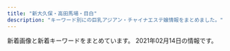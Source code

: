 ```yaml
---
title: "新大久保・高田馬場・目白"
description: "キーワード別にの巨乳アジアン・チャイナエステ嬢情報をまとめました。"
---
```


新着画像と新着キーワードをまとめています。
2021年02月14日の情報です。

<DmmAffiliateIns />
<KeywordTable
  shops={
    [
    {
        "station": "JR\u9ad8\u7530\u99ac\u5834\u99c5\u65e9\u7a32\u7530\u53e3",
        "keywords": {},
        "img_links": [
            "http://www.kity.work/images/s1.jpg",
            "http://www.kity.work/images/int2.jpg",
            "http://www.kity.work/images/staff_t.jpg",
            "http://www.kity.work/images/head.jpg",
            "http://www.kity.work/images/3.jpg",
            "http://www.kity.work/staff/minami.jpg",
            "http://www.kity.work/staff/sara.jpg",
            "http://www.kity.work/images/4.jpg",
            "http://www.kity.work/images/tg.jpg",
            "http://www.kity.work/images/int1.jpg",
            "http://www.kity.work/staff/yuka.jpg",
            "http://www.kity.work/img/sara2.jpg",
            "http://www.kity.work/staff/aoi.jpg",
            "http://www.kity.work/img/aoi2.jpg",
            "http://www.kity.work/img/an1.jpg",
            "http://www.kity.work/img/minami1.jpg",
            "http://www.kity.work/images/news.jpg",
            "http://www.kity.work/images/tel.jpg",
            "http://www.kity.work/img/an2.jpg",
            "http://www.kity.work/img/yuka2.jpg",
            "http://www.kity.work/images/ac2.jpg",
            "http://www.kity.work/img/sara1.jpg",
            "http://www.kity.work/images/1.jpg",
            "http://www.kity.work/img/minami2.jpg",
            "http://www.kity.work/images/s2.jpg",
            "http://www.kity.work/images/5.jpg",
            "http://www.kity.work/images/sys.jpg",
            "http://www.kity.work/images/interior_t.jpg",
            "http://www.kity.work/images/2.jpg",
            "http://www.kity.work/images/up.jpg",
            "http://www.kity.work/img/aoi1.jpg",
            "http://www.kity.work/staff/an.jpg",
            "http://www.kity.work/images/s1.png",
            "http://www.kity.work/img/yuka1.jpg"
        ],
        "url": "http://www.kity.work/",
        "name": "\u98a8\u96c5\u5802 \uff5e\u3075\u3046\u304c\u3069\u3046\uff5e"
    },
    {
        "img_links": [
            "http://www.y-rlx.site/images/index_03.jpg",
            "http://www.y-rlx.site/images/upload/thumb/09ac55d22a602603.jpg",
            "http://www.y-rlx.site/images/upload/thumb/02b4e6896e30ae85.jpg",
            "http://www.y-rlx.site/girl/02.jpg",
            "http://www.y-rlx.site/images/index_09.jpg",
            "http://www.y-rlx.site/girl/03.jpg",
            "http://www.y-rlx.site/girl/04.jpg",
            "http://www.y-rlx.site/images/upload/thumb/0fba3207fb3c4467.jpg",
            "http://www.y-rlx.site/images/index_18.jpg",
            "http://www.y-rlx.site/images/rec_09.jpg",
            "http://www.y-rlx.site/images/upload/thumb/e0a26e58e17a1416.jpg",
            "http://www.y-rlx.site/images/index_06.jpg",
            "http://www.y-rlx.site/girl/05.jpg",
            "http://www.y-rlx.site/images/rec.jpg",
            "http://www.y-rlx.site/images/upload/thumb/55cf68e3bb41cd32.jpg",
            "http://www.y-rlx.site/images/index_07.jpg",
            "http://www.y-rlx.site/images/index_11.jpg",
            "http://y-rlx.site/images/index_07.jpg",
            "http://www.y-rlx.site/images/card.jpg",
            "http://y-rlx.site/images/index_04.jpg",
            "http://www.y-rlx.site/images/index_20.jpg",
            "http://www.y-rlx.site/images/upload/thumb/ed8b0cbb7323414a.jpg",
            "http://www.y-rlx.site/images/upload/thumb/2c7fdde9ad97892b.jpg",
            "http://www.y-rlx.site/girl/01.jpg",
            "http://www.y-rlx.site/images/info_09.jpg",
            "http://www.y-rlx.site/images/staff_09.jpg",
            "http://www.y-rlx.site/images/index_08.jpg",
            "http://www.y-rlx.site/images/upload/thumb/c69d7050fbdbb36f.jpg",
            "http://www.y-rlx.site/images/index_13.jpg",
            "http://www.y-rlx.site/images/index_02.jpg",
            "http://www.y-rlx.site/images/upload/thumb/e8190e2180eba7c5.jpg",
            "http://www.y-rlx.site/images/index_15.jpg",
            "http://www.y-rlx.site/images/index_01.jpg",
            "http://www.y-rlx.site/images/index_04.jpg",
            "http://www.y-rlx.site/images/index_10.jpg",
            "http://www.y-rlx.site/images/index_19.jpg",
            "http://www.y-rlx.site/images/index_05.jpg",
            "http://www.y-rlx.site/images/upload/thumb/90f9ae2f9ed02731.jpg",
            "http://www.y-rlx.site/images/info.jpg",
            "http://www.y-rlx.site/images/upload/thumb/e47d8394208727d5.jpg"
        ],
        "station": "JR\u9ad8\u7530\u99ac\u5834\u99c5\u65e9\u7a32\u7530\u53e3",
        "url": "http://www.y-rlx.site/",
        "keywords": {
            "D": 1,
            "88": 2,
            "C": 5,
            "87": 4
        },
        "name": "\u60a0\u30a8\u30b9\u30c6"
    },
    {
        "name": "NEW ONLY ONE",
        "img_links": [
            "http://www.aromaonly1.com/uploads/e01fa669285bc99ba782abfd90a08bb2.jpg",
            "http://www.aromaonly1.com/images/index_08.jpg",
            "http://www.aromaonly1.com/images/index_01.jpg",
            "http://www.aromaonly1.com/uploads/305e7816c9390b899011ef6e82855b7d.jpg",
            "http://www.aromaonly1.com/uploads/b43afdf6c0db7020b472f89b05664984.jpg",
            "http://www.aromaonly1.com/uploads/822de08541e5f0a03b8fdd99ac777097.jpg",
            "http://www.aromaonly1.com/images/index_07.jpg",
            "http://www.aromaonly1.com/images/index_06.jpg",
            "http://www.aromaonly1.com/images/index_02.jpg",
            "http://www.aromaonly1.com/images/index_16.jpg",
            "http://www.aromaonly1.com/images/index_18.jpg",
            "http://www.aromaonly1.com/uploads/5f4083d49285cbe64774b1bd70e86150.jpg",
            "http://www.aromaonly1.com/images/index_20.jpg",
            "http://www.aromaonly1.com/uploads/c24b4a66b959c50d941c227e2167e47a.jpg",
            "http://www.aromaonly1.com/uploads/ac75f516de3602f2ed5de1d9e2383a35.jpg",
            "http://www.aromaonly1.com/images/index_12.jpg",
            "http://www.aromaonly1.com/images/index_04.jpg",
            "http://www.aromaonly1.com/images/service_11.jpg",
            "http://www.aromaonly1.com/images/index_11.jpg",
            "http://www.aromaonly1.com/uploads/0d74a4af5e268e3562daa56048c13906.jpg",
            "http://www.aromaonly1.com/uploads/015cba9c432d730d26583fe998534fa6.jpg",
            "http://www.aromaonly1.com/uploads/a4bfacdc272e1f3c3ee9884036dbf094.jpg",
            "http://www.aromaonly1.com/uploads/56e94a67d1aa4ea89d5f2064a387ab96.jpg",
            "http://www.aromaonly1.com/uploads/2f5941103973429d3981087968a845a3.jpg",
            "http://www.aromaonly1.com/images/index_15.jpg",
            "http://www.aromaonly1.com/my_work/images/pic1.png",
            "http://www.aromaonly1.com/images/interior_10.jpg",
            "http://www.aromaonly1.com/images/index_03.jpg",
            "http://www.aromaonly1.com/uploads/269045fb02ee17a03b99afcdabc449fa.jpg",
            "http://www.aromaonly1.com/uploads/18799c1985ca7d1cd026808323ec51c2.jpg",
            "http://www.aromaonly1.com/images/aromaonly1_468x60.png",
            "http://www.aromaonly1.com/images/index_19.jpg",
            "http://www.aromaonly1.com/uploads/33c6d79a06e306e309deefd74daa5ef6.jpg",
            "http://www.aromaonly1.com/images/service_10.jpg",
            "http://www.aromaonly1.com/images/index_14.jpg",
            "http://www.aromaonly1.com/images/link_10.jpg",
            "http://www.aromaonly1.com/uploads/6d6161355034da26e622af1b5469296f.jpg",
            "http://www.aromaonly1.com/images/fanhui.png",
            "http://www.aromaonly1.com/uploads/66dc68de1f9c001b6f15d52303314efc.jpg",
            "http://www.aromaonly1.com/images/index_05.jpg",
            "http://www.aromaonly1.com/uploads/8e9e8b4d89b256773f17dff61368328c.jpg",
            "http://www.aromaonly1.com/uploads/3e6ede4dd71b9611bfc0fc01fff82057.jpg",
            "http://www.aromaonly1.com/images/index_21.jpg",
            "http://www.aromaonly1.com/images/girls_10.jpg",
            "http://www.aromaonly1.com/images/index_17.jpg"
        ],
        "keywords": {
            "D": 4,
            "86": 5,
            "88": 4,
            "C": 3,
            "E": 2
        },
        "url": "http://www.aromaonly1.com/",
        "station": "JR\u9ad8\u7530\u99ac\u5834\u99c5"
    },
    {
        "url": "http://esthe.top/",
        "keywords": {},
        "name": "RAN\uff5e\u30e9\u30f3\uff5e",
        "img_links": [
            "http://esthe.top/images/staff_images/staff_010b.jpg",
            "http://esthe.top/images/room_images/gallery-05.jpg",
            "http://esthe.top/images/an_2_06.jpg",
            "http://esthe.top/images/demo/slider/tooltips/slide4.png",
            "http://esthe.top/images/staff_images/staff_04a.jpg",
            "http://esthe.top/images/an_1_04.jpg",
            "http://esthe.top/images/room_images/index-01.jpg",
            "http://esthe.top/images/an_2_07.jpg",
            "http://esthe.top/images/demo/slider/tooltips/slide1.png",
            "http://esthe.top/images/an_2_02.jpg",
            "http://esthe.top/images/room_images/gallery-02.jpg",
            "http://esthe.top/images/acs_ima/access-01.jpg",
            "http://esthe.top/images/room_images/gallery-06.jpg",
            "http://esthe.top/images/staff_images/staff_010a.jpg",
            "http://esthe.top/images/staff_images/staff_07b.jpg",
            "http://esthe.top/images/an_1_05.jpg",
            "http://esthe.top/images/QRcode.jpg",
            "http://esthe.top/images/acs_ima/access-03.jpg",
            "http://esthe.top/images/acs_ima/access-04.jpg",
            "http://esthe.top/images/room_images/gallery-01.jpg",
            "http://esthe.top/images/staff_images/staff_07a.jpg",
            "http://esthe.top/images/demo/slider/tooltips/slide2.png",
            "http://esthe.top/images/staff_images/staff_01a.jpg",
            "http://esthe.top/images/an_2_05.jpg",
            "http://esthe.top/images/an_2_04.jpg",
            "http://esthe.top/images/staff_images/staff_01b.jpg",
            "http://esthe.top/images/an_1_07.jpg",
            "http://esthe.top/images/room_images/gallery-03.jpg",
            "http://esthe.top/images/staff_images/staff_09b.jpg",
            "http://esthe.top/images/demo/slider/images/slide4.png",
            "http://esthe.top/images/demo/slider/images/slide5.png",
            "http://esthe.top/images/an_1_03.jpg",
            "http://esthe.top/images/demo/slider/images/slide2.png",
            "http://esthe.top/images/Bottom_01.jpg",
            "http://esthe.top/images/acs_ima/access-02.jpg",
            "http://esthe.top/images/room_images/gallery-04.jpg",
            "http://esthe.top/images/an_1_06.jpg",
            "http://esthe.top/images/staff_images/staff_04b.jpg",
            "http://esthe.top/images/demo/slider/images/slide1.png",
            "http://esthe.top/images/Bottom_02.jpg",
            "http://esthe.top/images/demo/slider/images/slide3.png",
            "http://esthe.top/images/staff_images/staff_09a.jpg",
            "http://esthe.top/images/demo/slider/tooltips/slide3.png",
            "http://esthe.top/images/room_images/index-02.jpg",
            "http://esthe.top/images/demo/slider/tooltips/slide5.png",
            "http://esthe.top/images/an_1_02.jpg",
            "http://esthe.top/images/an_2_03.jpg"
        ],
        "station": "JR\u9ad8\u7530\u99ac\u5834\u99c5\u6771\u53e3"
    },
    {
        "img_links": [
            "http://p-aroma.work/images/int2.png",
            "http://p-aroma.work/images/s2.jpg",
            "http://p-aroma.work/staff/kasumi.jpg",
            "http://p-aroma.work/images/6.jpg",
            "http://p-aroma.work/img/mayu1.png",
            "http://p-aroma.work/img/kasumi1.png",
            "http://p-aroma.work/images/news.jpg",
            "http://p-aroma.work/staff/mirai.jpg",
            "http://p-aroma.work/images/staff_t.png",
            "http://p-aroma.work/images/sys.png",
            "http://p-aroma.work/staff/ayaka.jpg",
            "http://p-aroma.work/images/mobile.jpg",
            "http://p-aroma.work/images/3.jpg",
            "http://p-aroma.work/images/s1.png",
            "http://p-aroma.work/images/2.jpg",
            "http://p-aroma.work/images/head.jpg",
            "http://p-aroma.work/staff/rina.jpg",
            "http://p-aroma.work/staff/mayu.jpg",
            "http://p-aroma.work/images/1.jpg",
            "http://p-aroma.work/images/s1.jpg",
            "http://p-aroma.work/images/4.jpg",
            "http://p-aroma.work/images/tel.jpg",
            "http://p-aroma.work/img/rina1.png",
            "http://p-aroma.work/img/ayaka1.png",
            "http://p-aroma.work/images/int1.png",
            "http://p-aroma.work/img/mirai1.png",
            "http://p-aroma.work/images/interior_t.png"
        ],
        "name": "\u7652\u3057\u306e\u51fa\u4f1a\u3044",
        "url": "http://p-aroma.work/",
        "keywords": {},
        "station": "JR\u5927\u4e45\u4fdd\u99c5\u5317\u53e3"
    },
    {
        "url": "http://www.e-candy.work/",
        "station": "\u65b0\u5927\u4e45\u4fdd\u99c5",
        "keywords": {},
        "name": "Lui\uff5e\u30eb\u30a4\uff5e",
        "img_links": [
            "http://www.e-candy.work/img/yui1.jpg",
            "http://www.e-candy.work/images/tel.jpg",
            "http://www.e-candy.work/images/int2.png",
            "http://www.e-candy.work/img/nana1.jpg",
            "http://www.e-candy.work/images/8.jpg",
            "http://www.e-candy.work/img/miki1.jpg",
            "http://www.e-candy.work/images/1.jpg",
            "http://www.e-candy.work/images/head.jpg",
            "http://www.e-candy.work/img/haruka1.jpg",
            "http://www.e-candy.work/images/sys1.jpg",
            "http://www.e-candy.work/images/news.jpg",
            "http://www.e-candy.work/images/info.png",
            "http://www.e-candy.work/images/staff_t.png",
            "http://www.e-candy.work/img/aya1.jpg",
            "http://www.e-candy.work/images/newface.png",
            "http://www.e-candy.work/images/7.jpg",
            "http://www.e-candy.work/images/mobile.jpg",
            "http://www.e-candy.work/images/4.jpg",
            "http://www.e-candy.work/images/interior_t.png",
            "http://www.e-candy.work/images/int1.png",
            "http://www.e-candy.work/images/5.jpg",
            "http://www.e-candy.work/images/3.jpg",
            "http://www.e-candy.work/images/sys3.png",
            "http://www.e-candy.work/images/s1.png",
            "http://www.e-candy.work/img/ai1.jpg",
            "http://www.e-candy.work/img/rina1.jpg",
            "http://www.e-candy.work/images/6.jpg",
            "http://www.e-candy.work/images/sys2.jpg"
        ]
    },
    {
        "keywords": {
            "C": 18,
            "86": 3,
            "83": 3
        },
        "img_links": [
            "http://familiar.ests.jp/photos/sites/33/2020/10/2020101901153954.jpg",
            "http://familiar.ests.jp/images/nei_bj1.png",
            "http://familiar.ests.jp/images/acc.png",
            "http://familiar.ests.jp/photos/sites/33/2020/10/2020101409554799.jpg",
            "http://familiar.ests.jp/images/s_link.png",
            "http://familiar.ests.jp/images/staff_bj1s.png",
            "http://familiar.ests.jp/images/mobile.jpg",
            "http://familiar.ests.jp/images/top.jpg",
            "http://familiar.ests.jp/photos/sites/33/2019/09/2019092718570723.jpg",
            "http://familiar.ests.jp/photos/sites/33/2019/09/2019092318545965.jpg",
            "http://familiar.ests.jp/images/news.png",
            "http://familiar.ests.jp/images/staff_bj4s.png",
            "http://familiar.ests.jp/images/service.jpg",
            "http://familiar.ests.jp/images/s_service.png",
            "http://familiar.ests.jp/photos/sites/33/2019/09/2019092718554568.jpg",
            "http://familiar.ests.jp/images/bian.jpg",
            "http://familiar.ests.jp/images/s_staff.png",
            "http://familiar.ests.jp/photos/sites/33/2019/07/2019073009094778.jpg",
            "http://familiar.ests.jp/images/info.png"
        ],
        "station": "JR\u9ad8\u7530\u99ac\u5834\u99c5\u65e9\u7a32\u7530\u53e3",
        "url": "http://familiar.ests.jp/",
        "name": "\u99ac\u5834one"
    },
    {
        "keywords": {
            "C": 14,
            "85": 1,
            "87": 1,
            "86": 4,
            "D": 5
        },
        "station": "JR\u9ad8\u7530\u99ac\u5834\u99c5",
        "url": "https://angel.abnavi.info/",
        "name": "Angel",
        "img_links": [
            "https://angel.abnavi.info/images/end.png",
            "https://angel.abnavi.info/photos/sites/7/2020/11/2020110606371089.jpg",
            "https://angel.abnavi.info/photos/sites/7/2020/07/2020073005201940.jpg",
            "https://angel.abnavi.info/images/room1.jpg",
            "https://angel.abnavi.info/images/s_news.png",
            "https://angel.abnavi.info/images/s_staff.jpg",
            "https://angel.abnavi.info/images/top.jpg",
            "https://angel.abnavi.info/images/room4.jpg",
            "https://angel.abnavi.info/images/room3.jpg",
            "https://angel.abnavi.info/photos/sites/7/2020/09/2020092301333424.jpg",
            "https://angel.abnavi.info/images/nbj3.jpg",
            "https://angel.abnavi.info/photos/sites/7/2020/10/2020101305350920.jpg",
            "https://angel.abnavi.info/images/news_bj3.jpg",
            "https://angel.abnavi.info/photos/sites/7/2020/07/2020073005202048.jpg",
            "https://angel.abnavi.info/photos/sites/7/2020/07/2020073006120917.jpg",
            "https://angel.abnavi.info/images/room2.jpg",
            "https://angel.abnavi.info/images/nbj1.jpg"
        ]
    },
    {
        "station": "JR\u5927\u4e45\u4fdd\u99c5\u5357\u53e3",
        "url": "http://milk.tyo.cm/",
        "name": "\u30df\u30eb\u30af",
        "keywords": {
            "E": 14,
            "D": 28,
            "87": 7,
            "84": 7,
            "90": 7,
            "C": 13,
            "85": 21
        },
        "img_links": [
            "http://milk.tyo.cm/images/tit_staff.png",
            "http://milk.tyo.cm/images/link_nav01.png",
            "http://milk.tyo.cm/images/bg_cont01.png",
            "http://milk.tyo.cm/photos/sites/72/2020/06/2020061206444417.jpg",
            "http://milk.tyo.cm/images/tit_pick.png",
            "http://milk.tyo.cm/photos/sites/72/2021/01/2021012610102711.jpg",
            "http://milk.tyo.cm/images/re.png",
            "http://milk.tyo.cm/images/img_service03.jpg",
            "http://milk.tyo.cm/images/room1_l.jpg",
            "http://milk.tyo.cm/images/blog.jpg",
            "http://milk.tyo.cm/images/bg_cont03.png",
            "http://milk.tyo.cm/images/sp_nav03.png",
            "http://milk.tyo.cm/images/ico_headline.png",
            "http://milk.tyo.cm/images/tit_service.png",
            "http://milk.tyo.cm/images/sp_nav01.png",
            "http://milk.tyo.cm/images/koko_234x60.png",
            "http://milk.tyo.cm/images/img_service02.jpg",
            "http://milk.tyo.cm/photos/sites/72/2021/02/2021020506250312.jpg",
            "http://milk.tyo.cm/images/img_service01.jpg",
            "http://milk.tyo.cm/images/room3_l.jpg",
            "http://milk.tyo.cm/photos/sites/72/2020/06/2020061206443832.jpg",
            "http://milk.tyo.cm/images/com_tel.png",
            "http://milk.tyo.cm/images/room4_l.jpg",
            "http://milk.tyo.cm/images/link_nav04.png",
            "http://milk.tyo.cm/images/link_nav05.png",
            "http://milk.tyo.cm/images/sp_header.jpg",
            "http://milk.tyo.cm/photos/sites/72/2020/11/202011100524008.jpg",
            "http://milk.tyo.cm/images/sp_nav02.png",
            "http://milk.tyo.cm/images/link_nav03.png",
            "http://milk.tyo.cm/photos/sites/72/2021/02/2021020803213955.jpg",
            "http://milk.tyo.cm/images/link_nav02.png",
            "http://milk.tyo.cm/photos/sites/72/2021/02/202102100345053.jpg",
            "http://milk.tyo.cm/photos/sites/72/2021/02/2021021003450576.jpg",
            "http://milk.tyo.cm/images/room2_l.jpg",
            "http://milk.tyo.cm/images/sp_tit_pick.png",
            "http://milk.tyo.cm/images/top.png",
            "http://milk.tyo.cm/images/img_service04.jpg"
        ]
    },
    {
        "keywords": {
            "88": 27,
            "86": 94,
            "C": 2,
            "D": 182,
            "83": 9,
            "E": 36,
            "87": 72,
            "85": 18
        },
        "station": "JR\u65b0\u5927\u4e45\u4fdd\u99c5",
        "url": "http://familiar.tyo.cm/",
        "name": "Familiar\u30fb\u30d5\u30a1\u30df\u30ea\u30fc\u30a2",
        "img_links": [
            "http://familiar.tyo.cm/images/s_link.jpg",
            "http://familiar.tyo.cm/photos/sites/37/2019/06/2019060406161857.jpg",
            "http://familiar.tyo.cm/photos/sites/37/2019/11/2019112002511160.jpg",
            "http://familiar.tyo.cm/photos/sites/37/2018/12/2018121903022968.jpg",
            "http://familiar.tyo.cm/images/top.png",
            "http://familiar.tyo.cm/photos/sites/37/2019/03/2019032406115446.jpg",
            "http://familiar.tyo.cm/photos/sites/37/2019/12/2019120401354980.jpg",
            "http://familiar.tyo.cm/photos/sites/37/2019/10/2019100304481325.jpg",
            "http://familiar.tyo.cm/photos/sites/37/2019/12/2019120401354873.jpg",
            "http://familiar.tyo.cm/photos/sites/37/2019/12/2019120502264671.jpg",
            "http://familiar.tyo.cm/photos/sites/37/2019/12/2019120502265383.jpg",
            "http://familiar.tyo.cm/images/1.png",
            "http://familiar.tyo.cm/photos/sites/37/2019/11/2019112902341792.jpg",
            "http://familiar.tyo.cm/photos/sites/37/2019/06/201906040617136.jpg",
            "http://familiar.tyo.cm/photos/sites/37/2019/03/2019032406115440.jpg",
            "http://familiar.tyo.cm/photos/sites/37/2019/06/2019061502562745.jpg",
            "http://familiar.tyo.cm/images/s_news.jpg",
            "http://familiar.tyo.cm/photos/sites/37/2019/06/2019061502562798.jpg",
            "http://familiar.tyo.cm/photos/sites/37/2019/12/201912130833132.jpg",
            "http://familiar.tyo.cm/photos/sites/37/2019/09/201909270657496.jpg",
            "http://familiar.tyo.cm/images/tel.png",
            "http://familiar.tyo.cm/photos/sites/37/2019/03/2019032406115491.jpg",
            "http://familiar.tyo.cm/photos/sites/37/2019/03/2019031806471671.jpg",
            "http://familiar.tyo.cm/photos/sites/37/2019/06/2019062210030384.jpg",
            "http://familiar.tyo.cm/photos/sites/37/2019/09/2019090503385014.jpg",
            "http://familiar.tyo.cm/photos/sites/37/2019/03/2019032406115598.jpg",
            "http://familiar.tyo.cm/photos/sites/37/2019/06/2019060406241084.jpg",
            "http://familiar.tyo.cm/photos/sites/37/2019/11/2019110802115992.jpg",
            "http://familiar.tyo.cm/photos/sites/37/2019/03/2019032406115451.jpg",
            "http://familiar.tyo.cm/photos/sites/37/2019/03/2019032406115312.jpg",
            "http://familiar.tyo.cm/photos/sites/37/2019/06/2019061502562797.jpg",
            "http://familiar.tyo.cm/photos/sites/37/2019/03/2019032406115311.jpg",
            "http://familiar.tyo.cm/photos/sites/37/2018/12/2018121903013346.jpg",
            "http://familiar.tyo.cm/photos/sites/37/2019/10/2019102502193826.jpg",
            "http://familiar.tyo.cm/photos/sites/37/2019/10/2019102502193551.jpg",
            "http://familiar.tyo.cm/images/mobile.jpg",
            "http://familiar.tyo.cm/images/s_staff.jpg",
            "http://familiar.tyo.cm/photos/sites/37/2019/12/2019120401355046.jpg",
            "http://familiar.tyo.cm/photos/sites/37/2019/10/2019102408541458.jpg"
        ]
    },
    {
        "url": "https://est-hana.com/",
        "station": "JR\u5927\u4e45\u4fdd\u99c5\u5317\u53e3",
        "name": "\u82b1",
        "img_links": [
            "https://est-hana.com/img/girl/list/slist8365230fc40840a020ba3ed47600db4b4a.jpg",
            "https://est-hana.com/img/girl/thumb/smain83165230fc40840a020ba3ed47600db4b4a.jpg",
            "https://est-hana.com/img/girl/thumb/s86_1.jpg",
            "https://est-hana.com/img/material/hosi4.png",
            "https://est-hana.com/img/girl/thumb/smain197153ce52e0264e81a8a42e5d3c84dd833e.jpg",
            "https://est-hana.com/img/girl/main/smain1931e3a7504f14e2050f14cb6782d72bb46c.jpg",
            "https://est-hana.com/img/girl/main/s173_1.jpg",
            "https://est-hana.com/img/girl/main/s75_1.jpg",
            "https://est-hana.com/img/material/photorenew1.jpg",
            "https://est-hana.com/img/girl/thumb/smain193281777917c863b2cd265723b9cb5a3c32.jpg",
            "https://est-hana.com/img/girl/pickup/pickup20181218104555.jpg",
            "https://est-hana.com/img/girl/pickup/topgirl20141227182718.png",
            "https://est-hana.com/img/girl/main/s180_1.jpg",
            "https://est-hana.com/img/material/massap1.jpg",
            "https://est-hana.com/img/girl/pickup/topgirl20190528141109.png",
            "https://est-hana.com/img/girl/thumb/s173_1.jpg",
            "https://est-hana.com/img/girl/thumb/s75_1.jpg",
            "https://est-hana.com/img/girl/list/slist110d5ce8a5906e2cdaf90af47c9395e0dff.jpg",
            "https://est-hana.com/img/girl/list/sface187386757ea62d773ca58e2457fc23b8e13.jpg",
            "https://est-hana.com/img/material/top_t2.png",
            "https://est-hana.com/img/girl/list/sface199a8b144d9cbd006fc9dffdf23ad77de07.jpg",
            "https://est-hana.com/img/material/accsess_picter2.jpg",
            "https://est-hana.com/img/girl/pickup/pickup20191214162524.jpg",
            "https://est-hana.com/img/material/top_t4.png",
            "https://est-hana.com/img/girl/list/s180_list.jpg",
            "https://est-hana.com/img/material/massap5.jpg",
            "https://est-hana.com/img/material/d14.png",
            "https://est-hana.com/img/girl/main/s77_1.jpg",
            "https://est-hana.com/img/material/massap2.jpg",
            "https://est-hana.com/img/girl/main/s163_1.jpg",
            "https://est-hana.com/img/material/gm6_rollout.png",
            "https://est-hana.com/img/material/detailwaku.png",
            "https://est-hana.com/img/girl/pickup/topgirl20180908131653.png",
            "https://est-hana.com/img/material/massa_t1.png",
            "https://est-hana.com/img/girl/thumb/s77_1.jpg",
            "https://est-hana.com/img/material/massap7.jpg",
            "https://est-hana.com/img/material/top_t6.png",
            "https://est-hana.com/img/material/topflashimg1.jpg",
            "https://est-hana.com/img/girl/main/smain83165230fc40840a020ba3ed47600db4b4a.jpg",
            "https://est-hana.com/img/girl/thumb/s77_2.jpg",
            "https://est-hana.com/img/girl/list/sface19753ce52e0264e81a8a42e5d3c84dd833e.jpg",
            "https://est-hana.com/img/girl/thumb/smain1911ec56c0d5cc68365ea11e2e52a40272d8.jpg",
            "https://est-hana.com/img/girl/thumb/s77_3.jpg",
            "https://est-hana.com/img/girl/main/smain184149673a0eecbfdaab27d1a016ce6f4281.jpg",
            "https://est-hana.com/img/material/m2.png",
            "https://est-hana.com/img/girl/pickup/topgirl20161016054301.png",
            "https://est-hana.com/img/girl/pickup/pickup20190121202926.jpg",
            "https://est-hana.com/img/material/staff_t1rev1.png",
            "https://est-hana.com/img/girl/pickup/pickup20190227121102.jpg",
            "https://est-hana.com/img/girl/list/sface201dc74ab8dea78d771771d5fda7bccc989.jpg",
            "https://est-hana.com/img/girl/list/s173_face.jpg",
            "https://est-hana.com/img/material/sys_course2_rev2.png",
            "https://est-hana.com/img/girl/pickup/pickup20180830201105.jpg",
            "https://est-hana.com/img/material/massap4.jpg",
            "https://est-hana.com/img/girl/list/slist191ec56c0d5cc68365ea11e2e52a40272d8.jpg",
            "https://est-hana.com/img/material/top_t2_img_rev2.jpg",
            "https://est-hana.com/img/girl/list/s77_face.jpg",
            "https://est-hana.com/img/material/massap6.jpg",
            "https://est-hana.com/img/material/sys_etc.png",
            "https://est-hana.com/img/whatnew/20200304.jpg",
            "https://est-hana.com/img/girl/list/s88_face.jpg",
            "https://est-hana.com/img/girl/thumb/smain19725e2ed7efe2de621955e09d12295a13ee.jpg",
            "https://est-hana.com/img/girl/main/smain197153ce52e0264e81a8a42e5d3c84dd833e.jpg",
            "https://est-hana.com/img/material/line1.png",
            "https://est-hana.com/img/girl/list/s139_face.jpg",
            "https://est-hana.com/img/girl/list/s88_list.jpg",
            "https://est-hana.com/img/girl/main/smain1871110bf62c88dcefca310cdc127f9b11f2.jpg",
            "https://est-hana.com/img/girl/thumb/smain1912da4fa2da2e801312734721e1a44d8e19.jpg",
            "https://est-hana.com/img/girl/main/smain1901e7f2a11706f93c08ab1eb76c57c0a501.jpg",
            "https://est-hana.com/img/material/sys_course3_rev1.png",
            "https://est-hana.com/img/whatnew/20200401min60.jpg",
            "https://est-hana.com/img/material/massap3.jpg",
            "https://est-hana.com/img/material/month.png",
            "https://est-hana.com/img/material/returnbtn.png",
            "https://est-hana.com/img/material/day.png",
            "https://est-hana.com/img/girl/thumb/smain184249673a0eecbfdaab27d1a016ce6f4281.jpg",
            "https://est-hana.com/img/material/staffdetail_t1.png",
            "https://est-hana.com/img/girl/list/slist187110f9d5212fd19d8b8410ec6bff294e6.jpg",
            "https://est-hana.com/img/girl/list/sface189e9ae2d8752cd8b9474ebd62df9909f9b.jpg",
            "https://est-hana.com/img/girl/list/s180_face.jpg",
            "https://est-hana.com/img/girl/thumb/s173_2.jpg",
            "https://est-hana.com/img/girl/main/smain1911ec56c0d5cc68365ea11e2e52a40272d8.jpg",
            "https://est-hana.com/img/material/click_tel_btn.png",
            "https://est-hana.com/img/girl/pickup/pickup20190118192153.jpg",
            "https://est-hana.com/img/girl/list/sface190e7f2a11706f93c08ab1eb76c57c0a501.jpg",
            "https://est-hana.com/img/girl/main/smain1891e9ae2d8752cd8b9474ebd62df9909f9b.jpg",
            "https://est-hana.com/img/girl/thumb/smain1901e7f2a11706f93c08ab1eb76c57c0a501.jpg",
            "https://est-hana.com/img/girl/pickup/topgirl20140502225842.png",
            "https://est-hana.com/img/girl/pickup/topgirl20180526173824.png",
            "https://est-hana.com/img/material/gm2_rollout.png",
            "https://est-hana.com/img/girl/main/s86_1.jpg",
            "https://est-hana.com/img/girl/thumb/s88_1.jpg",
            "https://est-hana.com/img/material/hosi5.png",
            "https://est-hana.com/img/girl/thumb/smain83265230fc40840a020ba3ed47600db4b4a.jpg",
            "https://est-hana.com/img/material/top_twitter.png",
            "https://est-hana.com/img/material/sys_course1_rev2.png",
            "https://est-hana.com/img/girl/list/slist18449673a0eecbfdaab27d1a016ce6f4281.jpg",
            "https://est-hana.com/img/girl/list/sface191ec56c0d5cc68365ea11e2e52a40272d8.jpg",
            "https://est-hana.com/img/girl/thumb/smain1891e9ae2d8752cd8b9474ebd62df9909f9b.jpg",
            "https://est-hana.com/img/material/photorenew5.jpg",
            "https://est-hana.com/img/material/photorenew4.jpg",
            "https://est-hana.com/img/material/w0.png",
            "https://est-hana.com/img/camp/camp20210201.png",
            "https://est-hana.com/img/material/gm3_rollout.png",
            "https://est-hana.com/img/material/systme_t1.png",
            "https://est-hana.com/img/girl/pickup/pickup20180526173711.jpg",
            "https://est-hana.com/img/material/photorenew2rev1.jpg",
            "https://est-hana.com/img/girl/pickup/pickup20190528135649.jpg",
            "https://est-hana.com/img/material/infopanel.png",
            "https://est-hana.com/img/material/sys_option.png",
            "https://est-hana.com/img/material/sframe2014.png",
            "https://est-hana.com/img/girl/thumb/smain1902e7f2a11706f93c08ab1eb76c57c0a501.jpg",
            "https://est-hana.com/img/girl/thumb/smain18725b09cd881b1f036f9f4970616c10b474.jpg",
            "https://est-hana.com/img/girl/list/sface110404ef9fc79e2a0a04d64b621c22a0c77.jpg",
            "https://est-hana.com/img/girl/list/slist193a69a1a063a3159e298d18b691542266d.jpg",
            "https://est-hana.com/img/girl/pickup/topgirl20180308214256.png",
            "https://est-hana.com/img/material/top_t3.png",
            "https://est-hana.com/img/girl/list/s75_list.jpg",
            "https://est-hana.com/img/material/accsess_station.png",
            "https://est-hana.com/img/material/gm1_rollout.png",
            "https://est-hana.com/img/girl/thumb/s180_1.jpg",
            "https://est-hana.com/img/girl/thumb/s163_1.jpg",
            "https://est-hana.com/img/girl/pickup/pickup20190118192257.jpg",
            "https://est-hana.com/img/girl/list/s86_list.jpg",
            "https://est-hana.com/img/material/age.png",
            "https://est-hana.com/img/girl/list/sface8365230fc40840a020ba3ed47600db4b4a.jpg",
            "https://est-hana.com/img/girl/list/s86_face.jpg",
            "https://est-hana.com/img/material/systme_t2.png",
            "https://est-hana.com/img/material/staff_t1.png",
            "https://est-hana.com/img/girl/list/s163_list.jpg",
            "https://est-hana.com/img/girl/list/sface193e3a7504f14e2050f14cb6782d72bb46c.jpg",
            "https://est-hana.com/img/girl/pickup/topgirl20140510202547.png",
            "https://est-hana.com/img/girl/list/slist189e9ae2d8752cd8b9474ebd62df9909f9b.jpg",
            "https://est-hana.com/img/girl/list/slist2012ba9beda1a19f1ba57dcc87485d57321.jpg",
            "https://est-hana.com/img/girl/list/s163_face.jpg",
            "https://est-hana.com/img/whatnew/20200401_mask.jpg",
            "https://est-hana.com/img/girl/thumb/smain1871110bf62c88dcefca310cdc127f9b11f2.jpg",
            "https://est-hana.com/img/girl/pickup/pickup20191208191053.jpg",
            "https://est-hana.com/img/girl/thumb/smain1931e3a7504f14e2050f14cb6782d72bb46c.jpg",
            "https://est-hana.com/img/material/top_t5.png",
            "https://est-hana.com/img/girl/list/s77_list.jpg",
            "https://est-hana.com/img/girl/list/s139_list.jpg",
            "https://est-hana.com/img/girl/main/s88_1.jpg",
            "https://est-hana.com/img/girl/thumb/smain1913da4fa2da2e801312734721e1a44d8e19.jpg",
            "https://est-hana.com/img/material/gm4_rollout.png",
            "https://est-hana.com/img/girl/list/s173_list.jpg",
            "https://est-hana.com/img/material/gm5_rollout.png",
            "https://est-hana.com/img/girl/pickup/pickup20141227182613.jpeg",
            "https://est-hana.com/img/girl/list/slist199a8b144d9cbd006fc9dffdf23ad77de07.jpg",
            "https://est-hana.com/img/girl/list/slist19053cc33bb85f739f63e84c2ae2c41c2eb.jpg",
            "https://est-hana.com/img/girl/list/slist19753ce52e0264e81a8a42e5d3c84dd833e.jpg",
            "https://est-hana.com/img/girl/thumb/smain184149673a0eecbfdaab27d1a016ce6f4281.jpg",
            "https://est-hana.com/img/girl/list/s75_face.jpg",
            "https://est-hana.com/img/girl/list/sface18449673a0eecbfdaab27d1a016ce6f4281.jpg",
            "https://est-hana.com/img/material/photorenew3.jpg"
        ],
        "keywords": {
            "E": 5,
            "C": 39
        }
    },
    {
        "img_links": [
            "http://kobo.mssg.jp/layer/images/top/top_06.jpg",
            "http://kobo.mssg.jp/images/staff_bj1.png",
            "http://kobo.mssg.jp/images/staff_5.jpg",
            "http://kobo.mssg.jp/images/staff_8.jpg",
            "http://kobo.mssg.jp/layer/images/top/top_04.jpg",
            "http://kobo.mssg.jp/images/staff_2b.jpg",
            "http://kobo.mssg.jp/images/top1.jpg",
            "http://kobo.mssg.jp/images/staff_10a.jpg",
            "http://kobo.mssg.jp/layer/images/top/top_02.jpg",
            "http://kobo.mssg.jp/layer/images/top/top_01.jpg",
            "http://kobo.mssg.jp/layer/images/top/top_03.jpg",
            "http://kobo.mssg.jp/images/staff_9a.jpg",
            "http://kobo.mssg.jp/images/wenzi-staff.png",
            "http://kobo.mssg.jp/images/info.png",
            "http://kobo.mssg.jp/images/staff_9b.jpg",
            "http://kobo.mssg.jp/images/staff_bj4.png",
            "http://kobo.mssg.jp/images/staff_2a.jpg",
            "http://kobo.mssg.jp/images/staff_8a.jpg",
            "http://kobo.mssg.jp/images/staff_4.jpg",
            "http://kobo.mssg.jp/images/s_info.png",
            "http://kobo.mssg.jp/layer/images/top/top_05.jpg",
            "http://kobo.mssg.jp/images/top2.jpg",
            "http://kobo.mssg.jp/layer/images/top/top_08.png",
            "http://kobo.mssg.jp/layer/images/top.jpg",
            "http://kobo.mssg.jp/images/1.jpg"
        ],
        "keywords": {},
        "name": "\u6c34\u8272-\u30df\u30ba\u30a4\u30ed-",
        "station": "JR\u5927\u4e45\u4fdd\u99c5\u5317\u53e3",
        "url": "http://kobo.mssg.jp/"
    },
    {
        "station": "JR\u9ad8\u7530\u99ac\u5834\u99c5\u65e9\u7a32\u7530\u53e3",
        "keywords": {},
        "url": "http://www.china-es.info/",
        "img_links": [
            "http://www.china-es.info/images/sys1.jpg",
            "http://www.china-es.info/images/int4.jpg",
            "http://www.china-es.info/images/mobile.jpg",
            "http://www.china-es.info/img/ringo1.jpg",
            "http://www.china-es.info/img/hibiki1.jpg",
            "http://www.china-es.info/images/rec1.jpg",
            "http://www.china-es.info/images/menu/top.jpg",
            "http://www.china-es.info/images/int3.jpg",
            "http://www.china-es.info/images/interior_t.jpg",
            "http://www.china-es.info/images/head.jpg",
            "http://www.china-es.info/images/int2.jpg",
            "http://www.china-es.info/images/int1.jpg",
            "http://www.china-es.info/images/top.jpg",
            "http://www.china-es.info/images/news.jpg",
            "http://www.china-es.info/images/menu/staff.jpg",
            "http://www.china-es.info/images/menu/interior.jpg",
            "http://www.china-es.info/images/rec2.jpg",
            "http://www.china-es.info/img/nana1.jpg",
            "http://www.china-es.info/images/sys2.jpg",
            "http://www.china-es.info/images/staff_t.jpg",
            "http://www.china-es.info/img/nana2.jpg",
            "http://www.china-es.info/images/sys3.jpg"
        ],
        "name": "Honey At Home \u30cf\u30cb\u30fc\u30a2\u30c3\u30c8\u30db\u30fc\u30e0"
    },
    {
        "url": "http://aes-treat.com/",
        "station": "JR\u5927\u4e45\u4fdd\u99c5\u5317\u53e3",
        "keywords": {
            "C": 35
        },
        "img_links": [
            "http://aes-treat.com/scdl/staff/10811.jpg",
            "http://aes-treat.com/scdl/staff/10901.jpg",
            "http://aes-treat.com/scdl/staff/11161mb.jpg",
            "http://aes-treat.com/scdl/staff/10171mb.jpg",
            "http://aes-treat.com/scdl/staff/10651.jpg",
            "http://aes-treat.com/scdl/staff/10902.jpg",
            "http://aes-treat.com/scdl/staff/10861mb.jpg",
            "http://aes-treat.com/scdl/staff/11151mb.jpg",
            "http://aes-treat.com/scdl/staff/10941mb.jpg",
            "http://aes-treat.com/img/ttl_nouka.jpg",
            "http://aes-treat.com/scdl/staff/10891mb.jpg",
            "http://aes-treat.com/img/ttl_att.png",
            "http://aes-treat.com/scdl/staff/10981mb.jpg",
            "http://aes-treat.com/scdl/staff/10721.jpg",
            "http://aes-treat.com/scdl/staff/11161.jpg",
            "http://aes-treat.com/scdl/staff/10681.jpg",
            "http://aes-treat.com/scdl/staff/11091.jpg",
            "http://aes-treat.com/scdl/staff/10901mb.jpg",
            "http://aes-treat.com/scdl/staff/10771mb.jpg",
            "http://aes-treat.com/scdl/staff/11162.jpg",
            "http://aes-treat.com/scdl/staff/10721mb.jpg",
            "http://aes-treat.com/scdl/staff/11131.jpg",
            "http://aes-treat.com/scdl/staff/10842.jpg",
            "http://aes-treat.com/scdl/staff/10981.jpg",
            "http://aes-treat.com/scdl/staff/10972.jpg",
            "http://aes-treat.com/pic/top2.jpg",
            "http://aes-treat.com/scdl/staff/10771.jpg",
            "http://aes-treat.com/scdl/staff/11091mb.jpg",
            "http://aes-treat.com/scdl/staff/10841mb.jpg",
            "http://aes-treat.com/scdl/staff/11121.jpg",
            "http://aes-treat.com/scdl/staff/10971.jpg",
            "http://aes-treat.com/scdl/staff/10651mb.jpg",
            "http://aes-treat.com/img/ttl_sister.png",
            "http://aes-treat.com/pic/head.jpg",
            "http://aes-treat.com/img/ttl_attbnr.jpg",
            "http://aes-treat.com/scdl/staff/11081.jpg",
            "http://aes-treat.com/scdl/staff/11131mb.jpg",
            "http://aes-treat.com/scdl/staff/11101mb.jpg",
            "http://aes-treat.com/i/files/homeimg.jpg",
            "http://aes-treat.com/scdl/staff/10171.jpg",
            "http://aes-treat.com/scdl/staff/11081mb.jpg",
            "http://aes-treat.com/scdl/staff/10681mb.jpg",
            "http://aes-treat.com/scdl/staff/11041mb.jpg",
            "http://aes-treat.com/scdl/staff/11171mb.jpg",
            "http://aes-treat.com/scdl/staff/11121mb.jpg",
            "http://aes-treat.com/scdl/staff/10971mb.jpg",
            "http://aes-treat.com/scdl/staff/11051mb.jpg",
            "http://aes-treat.com/scdl/staff/10841.jpg",
            "http://aes-treat.com/img/ttl_mobile.jpg",
            "http://aes-treat.com/scdl/staff/11101.jpg",
            "http://aes-treat.com/scdl/staff/11151.jpg",
            "http://aes-treat.com/scdl/staff/10811mb.jpg",
            "http://aes-treat.com/scdl/staff/11111.jpg",
            "http://aes-treat.com/scdl/staff/11041.jpg",
            "http://aes-treat.com/scdl/staff/10941.jpg",
            "http://aes-treat.com/scdl/staff/10891.jpg",
            "http://aes-treat.com/scdl/staff/10861.jpg",
            "http://aes-treat.com/scdl/staff/11051.jpg",
            "http://aes-treat.com/pic/top1.jpg",
            "http://aes-treat.com/img/ttl_staff.png",
            "http://aes-treat.com/scdl/staff/11171.jpg",
            "http://aes-treat.com/img/system/campaign.jpg",
            "http://aes-treat.com/scdl/staff/11111mb.jpg"
        ],
        "name": "Lovely Heart \u5927\u4e45\u4fdd\u5225\u9928"
    },
    {
        "station": "JR\u5927\u4e45\u4fdd\u99c5\u5317\u53e3",
        "url": "http://aes-salon.com/",
        "keywords": {
            "C": 35
        },
        "img_links": [
            "http://aes-salon.com/scdl/staff/10691mb.jpg",
            "http://aes-salon.com/img/ttl_attbnr.jpg",
            "http://aes-salon.com/pic/top2.jpg",
            "http://aes-salon.com/pic/top1.jpg",
            "http://aes-salon.com/scdl/staff/10671.jpg",
            "http://aes-salon.com/scdl/staff/10681mb.jpg",
            "http://aes-salon.com/scdl/staff/10471mb.jpg",
            "http://aes-salon.com/img/access/roaddm.png",
            "http://aes-salon.com/scdl/staff/10341mb.jpg",
            "http://aes-salon.com/scdl/staff/10291.jpg",
            "http://aes-salon.com/scdl/staff/10092.jpg",
            "http://aes-salon.com/img/access/road1.jpg",
            "http://aes-salon.com/scdl/staff/10083.jpg",
            "http://aes-salon.com/img/access/road3.jpg",
            "http://aes-salon.com/scdl/staff/10511.jpg",
            "http://aes-salon.com/scdl/staff/10411mb.jpg",
            "http://aes-salon.com/scdl/staff/10121.jpg",
            "http://aes-salon.com/scdl/staff/10461mb.jpg",
            "http://aes-salon.com/scdl/staff/10661.jpg",
            "http://aes-salon.com/img/access/road2.jpg",
            "http://aes-salon.com/img/ttl_att.png",
            "http://aes-salon.com/scdl/staff/10591mb.jpg",
            "http://aes-salon.com/scdl/staff/10511mb.jpg",
            "http://aes-salon.com/img/ttl_nouka.jpg",
            "http://aes-salon.com/scdl/staff/10694.jpg",
            "http://aes-salon.com/scdl/staff/10651mb.jpg",
            "http://aes-salon.com/scdl/staff/10631mb.jpg",
            "http://aes-salon.com/scdl/staff/10592.jpg",
            "http://aes-salon.com/scdl/staff/10502.jpg",
            "http://aes-salon.com/img/system/campaign.jpg",
            "http://aes-salon.com/img/ttl_mobile.jpg",
            "http://aes-salon.com/scdl/staff/10561.jpg",
            "http://aes-salon.com/scdl/staff/10441.jpg",
            "http://aes-salon.com/scdl/staff/10563.jpg",
            "http://aes-salon.com/scdl/staff/10621mb.jpg",
            "http://aes-salon.com/scdl/staff/10471.jpg",
            "http://aes-salon.com/i/files/homeimg.jpg",
            "http://aes-salon.com/scdl/staff/10621.jpg",
            "http://aes-salon.com/scdl/staff/10411.jpg",
            "http://aes-salon.com/scdl/staff/10561mb.jpg",
            "http://aes-salon.com/scdl/staff/10601mb.jpg",
            "http://aes-salon.com/scdl/staff/10091mb.jpg",
            "http://aes-salon.com/scdl/staff/10351.jpg",
            "http://aes-salon.com/scdl/staff/10693.jpg",
            "http://aes-salon.com/scdl/staff/10671mb.jpg",
            "http://aes-salon.com/scdl/staff/10681.jpg",
            "http://aes-salon.com/scdl/staff/10341.jpg",
            "http://aes-salon.com/scdl/staff/10501mb.jpg",
            "http://aes-salon.com/scdl/staff/10082.jpg",
            "http://aes-salon.com/scdl/staff/10461.jpg",
            "http://aes-salon.com/scdl/staff/10351mb.jpg",
            "http://aes-salon.com/img/access/road4.jpg",
            "http://aes-salon.com/scdl/staff/10501.jpg",
            "http://aes-salon.com/scdl/staff/10081mb.jpg",
            "http://aes-salon.com/pic/head.jpg",
            "http://aes-salon.com/scdl/staff/10651.jpg",
            "http://aes-salon.com/scdl/staff/10591.jpg",
            "http://aes-salon.com/scdl/staff/10121mb.jpg",
            "http://aes-salon.com/scdl/staff/10292.jpg",
            "http://aes-salon.com/scdl/staff/10692.jpg",
            "http://aes-salon.com/scdl/staff/10412.jpg",
            "http://aes-salon.com/img/ttl_bekan.jpg",
            "http://aes-salon.com/img/ttl_staff.png",
            "http://aes-salon.com/scdl/staff/10602.jpg",
            "http://aes-salon.com/scdl/staff/10562.jpg",
            "http://aes-salon.com/scdl/staff/10472.jpg",
            "http://aes-salon.com/img/ttl_sister.png",
            "http://aes-salon.com/scdl/staff/10571.jpg",
            "http://aes-salon.com/scdl/staff/10691.jpg",
            "http://aes-salon.com/scdl/staff/10291mb.jpg",
            "http://aes-salon.com/scdl/staff/10661mb.jpg",
            "http://aes-salon.com/scdl/staff/10462.jpg",
            "http://aes-salon.com/scdl/staff/10571mb.jpg",
            "http://aes-salon.com/scdl/staff/10122.jpg",
            "http://aes-salon.com/scdl/staff/10342.jpg",
            "http://aes-salon.com/scdl/staff/10441mb.jpg",
            "http://aes-salon.com/scdl/staff/10601.jpg",
            "http://aes-salon.com/scdl/staff/10091.jpg",
            "http://aes-salon.com/scdl/staff/10641mb.jpg",
            "http://aes-salon.com/scdl/staff/10081.jpg",
            "http://aes-salon.com/scdl/staff/10641.jpg",
            "http://aes-salon.com/scdl/staff/10631.jpg"
        ],
        "name": "Lovely Heart"
    },
    {
        "keywords": {
            "C": 4
        },
        "name": "\u7e01\u4e2d\u7e01\uff5e\u3048\u3093\u3061\u3085\u3046\u3048\u3093\uff5e",
        "station": "JR\u65b0\u5927\u4e45\u4fdd\u99c5",
        "img_links": [
            "http://www.enchuen.com/images/img_comimgsoon.jpg",
            "http://www.enchuen.com/images/icon_eng.png",
            "http://www.enchuen.com/images/img_service04.png",
            "http://www.enchuen.com/images/top_slider1.jpg",
            "http://www.enchuen.com/images/h2_alliancegide.png",
            "http://www.enchuen.com/images/therapist_yona_s.jpg",
            "http://www.enchuen.com/images/btn_gnavi02_no.png",
            "http://www.enchuen.com/images/img_slider02.png",
            "http://www.enchuen.com/images/pagetop.png",
            "http://www.enchuen.com/images/h2_twitter.png",
            "http://www.enchuen.com/images/img_slider03.png",
            "http://www.enchuen.com/images/mess_footer.png",
            "http://www.enchuen.com/images/q_qa.png",
            "http://www.enchuen.com/images/img_aromaoil.png",
            "http://www.enchuen.com/images/h2_alliancegide2.png",
            "http://www.enchuen.com/images/interior03.jpg",
            "http://www.enchuen.com/images/therapist_kaori_s.jpg",
            "http://www.enchuen.com/images/ins_header.png",
            "http://www.enchuen.com/images/interior01_s.jpg",
            "http://www.enchuen.com/images/top_slider4.jpg",
            "http://www.enchuen.com/images/img_service05.png",
            "http://www.enchuen.com/images/btn_gnavi06_no.png",
            "http://www.enchuen.com/images/btn_gnavi03_no.png",
            "http://www.enchuen.com/images/interior02.jpg",
            "http://www.enchuen.com/images/therapist_kaori.jpg",
            "http://www.enchuen.com/images/pickmessage01.png",
            "http://www.enchuen.com/images/ins_footer.png",
            "http://www.enchuen.com/images/interior01.jpg",
            "http://www.enchuen.com/images/tel_header.png",
            "http://www.enchuen.com/images/h2_servicecontents.png",
            "http://www.enchuen.com/images/top_slider2.jpg",
            "http://www.enchuen.com/images/interior02_s.jpg",
            "http://www.enchuen.com/images/btn_gnavi04_no.png",
            "http://www.enchuen.com/images/interior04_s.jpg",
            "http://www.enchuen.com/images/ban-tel.png",
            "http://www.enchuen.com/images/top_slider6.jpg",
            "http://www.enchuen.com/images/btn_gnavi01_no.png",
            "http://www.enchuen.com/images/h2_information.png",
            "http://www.enchuen.com/images/h2_link01.png",
            "http://www.enchuen.com/images/h2_linkban.png",
            "http://www.enchuen.com/images/img_service06.png",
            "http://www.enchuen.com/images/h2_contact.png",
            "http://www.enchuen.com/images/h2_qa.png",
            "http://www.enchuen.com/images/therapist_yume.jpg",
            "http://www.enchuen.com/images/img_service03.png",
            "http://www.enchuen.com/images/h2_instagam.png",
            "http://www.enchuen.com/images/img_service07.png",
            "http://www.enchuen.com/images/therapist_yona.jpg",
            "http://www.enchuen.com/images/btn_gnavi05_no.png",
            "http://www.enchuen.com/images/h2_alltherapist.png",
            "http://www.enchuen.com/images/therapist_noa_s.jpg",
            "http://www.enchuen.com/images/img_slider01.png",
            "http://www.enchuen.com/images/therapist_noa.jpg",
            "http://www.enchuen.com/images/mail_header.png",
            "http://www.enchuen.com/images/top_slider3.jpg",
            "http://www.enchuen.com/images/tw_footer.png",
            "http://www.enchuen.com/images/img_service01.png",
            "http://www.enchuen.com/images/icon_chi.png",
            "http://www.enchuen.com/images/img_service02.png",
            "http://www.enchuen.com/images/top_slider5.jpg",
            "http://www.enchuen.com/images/a_qa.png",
            "http://www.enchuen.com/images/therapist_yume_s.jpg",
            "http://www.enchuen.com/images/interior03_s.jpg",
            "http://www.enchuen.com/images/interior04.jpg",
            "http://www.enchuen.com/images/tw_header.png"
        ],
        "url": "http://www.enchuen.com/"
    },
    {
        "img_links": [
            "https://www.cocoro556.in/img/material/age_rollout.png",
            "https://www.cocoro556.in/img/girl/list/slist154a1f8e548a2959236fdd0e7abcde80ac7.jpg",
            "https://www.cocoro556.in/img/material/mobilesite.png",
            "https://www.cocoro556.in/img/material/p6_t1.png",
            "https://www.cocoro556.in/img/girl/thumb/smain1493773ceed1a7cd35919e9c6866285fb943.jpg",
            "https://www.cocoro556.in/img/material/noimg_s.jpg",
            "https://www.cocoro556.in/img/girl/main/smain126142f85375ac3eb532582567360874d2d6.jpg",
            "https://www.cocoro556.in/img/material/p6_t2.png",
            "https://www.cocoro556.in/img/material/gm6_rollover.png",
            "https://www.cocoro556.in/img/material/p3_1_t1.png",
            "https://www.cocoro556.in/img/material/p2_t2_sub_m1_3.png",
            "https://www.cocoro556.in/img/girl/thumb/smain1422b75436b0012f83588e08b8d8eb48c8c2.jpg",
            "https://www.cocoro556.in/img/material/p2_t2_subt5.png",
            "https://www.cocoro556.in/img/girl/thumb/smain155128648a02b629a70c40bc424b9302c3e1.jpg",
            "https://www.cocoro556.in/img/girl/list/slist142b75436b0012f83588e08b8d8eb48c8c2.jpg",
            "https://www.cocoro556.in/img/material/pd_st3.png",
            "https://www.cocoro556.in/img/girl/list/slist149773ceed1a7cd35919e9c6866285fb943.jpg",
            "https://www.cocoro556.in/img/material/p6_t3_subt1.png",
            "https://www.cocoro556.in/img/material/pageheaderimg2.jpg",
            "https://www.cocoro556.in/img/material/pd_number.png",
            "https://www.cocoro556.in/img/girl/thumb/smain1423ae12bc52cc115b3190fbe6a84a8ffa74.jpg",
            "https://www.cocoro556.in/img/girl/list/slist144346e3df3ff1cef1386c89c6ba9e9f72e.jpg",
            "https://www.cocoro556.in/img/material/photost7.png",
            "https://www.cocoro556.in/img/girl/thumb/smain155228648a02b629a70c40bc424b9302c3e1.jpg",
            "https://www.cocoro556.in/img/material/p2_t2.png",
            "https://www.cocoro556.in/img/material/p2_t2_sub_m1_1.png",
            "https://www.cocoro556.in/img/girl/thumb/smain1491773ceed1a7cd35919e9c6866285fb943.jpg",
            "https://www.cocoro556.in/img/girl/main/smain1461f806d031a1244ccfaa8b4d307f6ef6d7.jpg",
            "https://www.cocoro556.in/img/girl/main/smain155128648a02b629a70c40bc424b9302c3e1.jpg",
            "https://www.cocoro556.in/img/material/gm5_rollover.png",
            "https://www.cocoro556.in/img/material/p2_t2_subt3.png",
            "https://www.cocoro556.in/img/girl/thumb/smain1443346e3df3ff1cef1386c89c6ba9e9f72e.jpg",
            "https://www.cocoro556.in/img/material/p6_t3.png",
            "https://www.cocoro556.in/img/material/pd_st1.png",
            "https://www.cocoro556.in/img/material/top_t2.png",
            "https://www.cocoro556.in/img/girl/thumb/smain163122954962968a79edd4eae79b844b9988.jpg",
            "https://www.cocoro556.in/img/girl/main/smain1421b75436b0012f83588e08b8d8eb48c8c2.jpg",
            "https://www.cocoro556.in/img/material/pd_st2.png",
            "https://www.cocoro556.in/img/girl/list/slist15565c84cfd25159bbfcf85c63899ef5f53.jpg",
            "https://www.cocoro556.in/img/girl/thumb/smain126332fd72809eba38056753c1720b05d8d5.jpg",
            "https://www.cocoro556.in/img/camp/camp20210201.jpg",
            "https://www.cocoro556.in/img/material/top_t3_imgrev1.jpg",
            "https://www.cocoro556.in/img/material/photost6.png",
            "https://www.cocoro556.in/img/girl/main/smain163122954962968a79edd4eae79b844b9988.jpg",
            "https://www.cocoro556.in/img/material/p2_t2_subt5_m1.png",
            "https://www.cocoro556.in/img/girl/list/slist16322954962968a79edd4eae79b844b9988.jpg",
            "https://www.cocoro556.in/img/girl/thumb/smain1441346e3df3ff1cef1386c89c6ba9e9f72e.jpg",
            "https://www.cocoro556.in/img/material/p6_t2_subt1.png",
            "https://www.cocoro556.in/img/girl/thumb/smain126142f85375ac3eb532582567360874d2d6.jpg",
            "https://www.cocoro556.in/img/girl/list/slist146f806d031a1244ccfaa8b4d307f6ef6d7.jpg",
            "https://www.cocoro556.in/img/material/p2_t2_subt5_m2.png",
            "https://www.cocoro556.in/img/girl/thumb/smain1543ab2e0ee9f9fde8103e9fe80e33b07761.jpg",
            "https://www.cocoro556.in/img/material/p5_t1.png",
            "https://www.cocoro556.in/img/material/top_t3.png",
            "https://www.cocoro556.in/img/material/gm2_rollover.png",
            "https://www.cocoro556.in/img/material/gm6_rollout.png",
            "https://www.cocoro556.in/img/girl/thumb/smain1542a1f8e548a2959236fdd0e7abcde80ac7.jpg",
            "https://www.cocoro556.in/img/material/photost3rev1.png",
            "https://www.cocoro556.in/img/material/gm4_rollout.png",
            "https://www.cocoro556.in/img/material/leftinfo.png",
            "https://www.cocoro556.in/img/girl/main/smain1441346e3df3ff1cef1386c89c6ba9e9f72e.jpg",
            "https://www.cocoro556.in/img/material/noimg_m.jpg",
            "https://www.cocoro556.in/img/material/gm1_rollover.png",
            "https://www.cocoro556.in/img/material/pageheaderimg1.jpg",
            "https://www.cocoro556.in/img/material/p2_t2_subt4_m1.png",
            "https://www.cocoro556.in/img/material/gm5_rollout.png",
            "https://www.cocoro556.in/img/girl/thumb/smain1442346e3df3ff1cef1386c89c6ba9e9f72e.jpg",
            "https://www.cocoro556.in/img/girl/thumb/smain14634879628e490d1ecf1cd7a9d727569f95.jpg",
            "https://www.cocoro556.in/img/material/ftel.png",
            "https://www.cocoro556.in/img/material/top_t1.png",
            "https://www.cocoro556.in/img/material/p2_t2_subt4.png",
            "https://www.cocoro556.in/img/material/top_t3_subt1.png",
            "https://www.cocoro556.in/img/material/pageheaderimg4.jpg",
            "https://www.cocoro556.in/img/material/gm1_rollout.png",
            "https://www.cocoro556.in/img/material/gm3_rollover.png",
            "https://www.cocoro556.in/img/girl/list/slist12642f85375ac3eb532582567360874d2d6.jpg",
            "https://www.cocoro556.in/img/girl/thumb/smain1462f806d031a1244ccfaa8b4d307f6ef6d7.jpg",
            "https://www.cocoro556.in/img/girl/main/smain1541a1f8e548a2959236fdd0e7abcde80ac7.jpg",
            "https://www.cocoro556.in/img/material/gm3_rollout.png",
            "https://www.cocoro556.in/img/material/top_t4.png",
            "https://www.cocoro556.in/img/girl/thumb/smain1421b75436b0012f83588e08b8d8eb48c8c2.jpg",
            "https://www.cocoro556.in/img/material/photost1.png",
            "https://www.cocoro556.in/img/material/p2_t2_subt2.png",
            "https://www.cocoro556.in/img/material/photost2rev1.png",
            "https://www.cocoro556.in/img/material/p2_t2_subt1.png",
            "https://www.cocoro556.in/img/girl/main/smain1491773ceed1a7cd35919e9c6866285fb943.jpg",
            "https://www.cocoro556.in/img/material/noimg_b.jpg",
            "https://www.cocoro556.in/img/girl/thumb/smain14922dea5bdda380e76839c012ab24bd9f82.jpg",
            "https://www.cocoro556.in/img/material/accminimgrev1.jpg",
            "https://www.cocoro556.in/img/girl/thumb/smain126242f85375ac3eb532582567360874d2d6.jpg",
            "https://www.cocoro556.in/img/whatnew/cocoro2021.png",
            "https://www.cocoro556.in/img/material/p2_t2_sub_m1_2.png",
            "https://www.cocoro556.in/img/material/pageheaderimg3.jpg",
            "https://www.cocoro556.in/img/material/p3_t1.png",
            "https://www.cocoro556.in/img/girl/thumb/smain1461f806d031a1244ccfaa8b4d307f6ef6d7.jpg",
            "https://www.cocoro556.in/img/material/photost4rev1.png",
            "https://www.cocoro556.in/img/girl/thumb/smain1541a1f8e548a2959236fdd0e7abcde80ac7.jpg",
            "https://www.cocoro556.in/img/material/gm2_rollout.png",
            "https://www.cocoro556.in/img/camp/camp20200426sub.jpg",
            "https://www.cocoro556.in/img/material/photost5.png"
        ],
        "keywords": {
            "E": 1,
            "C": 21
        },
        "name": "COCORO",
        "station": "JR\u5927\u4e45\u4fdd\u99c5\u5317\u53e3",
        "url": "https://www.cocoro556.in/"
    },
    {
        "station": "JR\u65b0\u5927\u4e45\u4fdd\u99c5",
        "keywords": {},
        "name": "\u6625\u306e\u5922",
        "url": "http://www.harunoyume.com/",
        "img_links": [
            "http://www.harunoyume.com/images/campaign.jpg",
            "http://www.harunoyume.com/images/service-image.jpg",
            "http://www.harunoyume.com/images/discount.jpg",
            "http://www.harunoyume.com/images/covergirl.jpg"
        ]
    }
]
}
/>
<DmmAffiliateScript />
